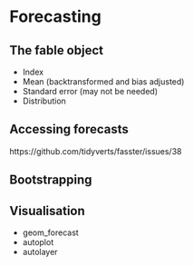 # Forecasting {#forecast}

## The fable object

* Index
* Mean (backtransformed and bias adjusted)
* Standard error (may not be needed)
* Distribution

## Accessing forecasts
https://github.com/tidyverts/fasster/issues/38

## Bootstrapping

## Visualisation

* geom_forecast
* autoplot
* autolayer

